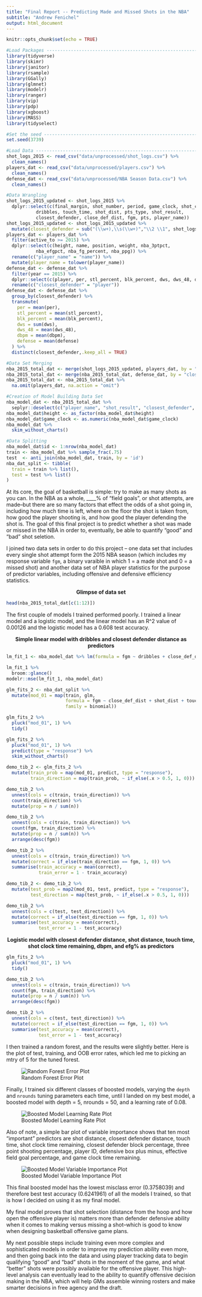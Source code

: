 ```yaml
---
title: "Final Report -- Predicting Made and Missed Shots in the NBA"
subtitle: "Andrew Fenichel"
output: html_document
---
```


```r
knitr::opts_chunk$set(echo = TRUE)
```

```r
#Load Packages ---------------------------------------------------------------------------------
library(tidyverse)
library(skimr)
library(janitor)
library(rsample)
library(GGally)
library(glmnet)
library(modelr)
library(ranger)
library(vip)
library(pdp)
library(xgboost)
library(MASS)
library(tidyselect)

#Set the seed ----------------------------------------------------------------------------------
set.seed(3739)

#Load Data -------------------------------------------------------------------------------------
shot_logs_2015 <- read_csv("data/unprocessed/shot_logs.csv") %>%
  clean_names()
players_dat <- read_csv("data/unprocessed/players.csv") %>%
  clean_names()
defense_dat <- read_csv("data/unprocessed/NBA Season Data.csv") %>%
  clean_names()

#Data Wrangling
shot_logs_2015_updated <- shot_logs_2015 %>%
  dplyr::select(c(final_margin, shot_number, period, game_clock, shot_clock, 
           dribbles, touch_time, shot_dist, pts_type, shot_result, 
           closest_defender, close_def_dist, fgm, pts, player_name))
shot_logs_2015_updated <- shot_logs_2015_updated %>%
  mutate(closest_defender = sub("(\\w+),\\s(\\w+)","\\2 \\1", shot_logs_2015_updated$closest_defender))
players_dat <- players_dat %>%
  filter(active_to >= 2015) %>%
  dplyr::select(c(height, name, position, weight, nba_3ptpct, 
           nba_efgpct, nba_fg_percent, nba_ppg)) %>%
  rename(c("player_name" = "name")) %>%
  mutate(player_name = tolower(player_name))
defense_dat <- defense_dat %>%
  filter(year == 2015) %>%
  dplyr::select(c(player, per, stl_percent, blk_percent, dws, dws_48, dbpm, defense)) %>%
  rename(c("closest_defender" = "player"))
defense_dat <- defense_dat %>%
  group_by(closest_defender) %>% 
  transmute(
    per = mean(per),
    stl_percent = mean(stl_percent),
    blk_percent = mean(blk_percent),
    dws = sum(dws),
    dws_48 = mean(dws_48),
    dbpm = mean(dbpm),
    defense = mean(defense)
  ) %>%
  distinct(closest_defender,.keep_all = TRUE)

#Data Set Merging
nba_2015_total_dat <- merge(shot_logs_2015_updated, players_dat, by = "player_name")
nba_2015_total_dat <- merge(nba_2015_total_dat, defense_dat, by = "closest_defender")
nba_2015_total_dat <- nba_2015_total_dat %>%
  na.omit(players_dat, na.action = "omit")

#Creation of Model Building Data Set
nba_model_dat <- nba_2015_total_dat %>%
  seplyr::deselect(c("player_name", "shot_result", "closest_defender", "pts", "position", "final_margin", "id"))
nba_model_dat$height <- as_factor(nba_model_dat$height)
nba_model_dat$game_clock <- as.numeric(nba_model_dat$game_clock)
nba_model_dat %>%
  skim_without_charts()

#Data Splitting
nba_model_dat$id <- 1:nrow(nba_model_dat)
train <- nba_model_dat %>% sample_frac(.75)
test  <- anti_join(nba_model_dat, train, by = 'id')
nba_dat_split <- tibble(
  train = train %>% list(),
  test = test %>% list()
)
```

At its core, the goal of basketball is simple: try to make as many shots as you can. In the NBA as a whole, ____% of "field goals", or shot attempts, are made--but there are so many factors that effect the odds of a shot going in, including how much time is left, where on the floor the shot is taken from, how good the player shooting is, and how good the player defending the shot is. The goal of this final project is to predict whether a shot was made or missed in the NBA in order to, eventually, be able to quantify "good" and "bad" shot seletion.

I joined two data sets in order to do this project -- one data set that includes every single shot attempt form the 2015 NBA season (which includes my response variable `fgm`, a binary varaible in which 1 = a made shot and 0 = a missed shot) and another data set of NBA player statistics for the purpose of predictor variables, including offensive and defensive efficiency statistics.

<center>**Glimpse of data set**</center>
```r
head(nba_2015_total_dat[c(1:12)])
```

The first couple of models I trained performed poorly. I trained a linear model and a logistic model, and the linear model has an R^2 value of 0.00126 and the logistic model has a 0.608 test accuracy.

<center>**Simple linear model with dribbles and closest defender distance as predictors**</center>
```r
lm_fit_1 <- nba_model_dat %>% lm(formula = fgm ~ dribbles + close_def_dist)
```

```r
lm_fit_1 %>%
  broom::glance()
modelr::mse(lm_fit_1, nba_model_dat)
```

```r
glm_fits_2 <- nba_dat_split %>% 
  mutate(mod_01 = map(train, glm, 
                      formula = fgm ~ close_def_dist + shot_dist + touch_time + shot_clock + dbpm + nba_efgpct,
                      family = binomial))

glm_fits_2 %>% 
  pluck("mod_01", 1) %>% 
  tidy()

glm_fits_2 %>% 
  pluck("mod_01", 1) %>% 
  predict(type = "response") %>% 
  skim_without_charts()

demo_tib_2 <- glm_fits_2 %>%
  mutate(train_prob = map(mod_01, predict, type = "response"),
         train_direction = map(train_prob, ~ if_else(.x > 0.5, 1, 0)))

demo_tib_2 %>% 
  unnest(cols = c(train, train_direction)) %>% 
  count(train_direction) %>% 
  mutate(prop = n / sum(n))

demo_tib_2 %>% 
  unnest(cols = c(train, train_direction)) %>% 
  count(fgm, train_direction) %>% 
  mutate(prop = n / sum(n)) %>% 
  arrange(desc(fgm))

demo_tib_2 %>% 
  unnest(cols = c(train, train_direction)) %>% 
  mutate(correct = if_else(train_direction == fgm, 1, 0)) %>% 
  summarise(train_accuracy = mean(correct),
            train_error = 1 - train_accuracy)

demo_tib_2 <- demo_tib_2 %>%
  mutate(test_prob = map2(mod_01, test, predict, type = "response"),
         test_direction = map(test_prob, ~ if_else(.x > 0.5, 1, 0)))

demo_tib_2 %>% 
  unnest(cols = c(test, test_direction)) %>% 
  mutate(correct = if_else(test_direction == fgm, 1, 0)) %>% 
  summarise(test_accuracy = mean(correct),
            test_error = 1 - test_accuracy)
```

<center>**Logistic model with closest defender distance, shot distance, touch time, shot clock time remaining, dbpm, and efg% as predictors**</center>
```r
glm_fits_2 %>% 
  pluck("mod_01", 1) %>% 
  tidy()

demo_tib_2 %>% 
  unnest(cols = c(train, train_direction)) %>% 
  count(fgm, train_direction) %>% 
  mutate(prop = n / sum(n)) %>% 
  arrange(desc(fgm))

demo_tib_2 %>% 
  unnest(cols = c(test, test_direction)) %>% 
  mutate(correct = if_else(test_direction == fgm, 1, 0)) %>% 
  summarise(test_accuracy = mean(correct),
            test_error = 1 - test_accuracy)
```

I then trained a random forest, and the results were slightly better. Here is the plot of test, training, and OOB error rates, which led me to picking an mtry of 5 for the tuned forest.

![Random Forest Error Plot](rf_errorplot.png)

Finally, I trained six different classes of boosted models, varying the `depth` and `nrounds` tuning parameters each time, until I landed on my best model, a boosted model with depth = 5, nrounds = 50, and a learning rate of 0.08.

![Boosted Model Learning Rate Plot](boostedlrplot.png)

Also of note, a simple bar plot of variable importance shows that ten most "important" predictors are shot distance, closest defender distance, touch time, shot clock time remaining, closest defender block percentage, three point shooting percentage, player ID, defensive box plus minus, effective field goal percentage, and game clock time remaining.

![Boosted Model Variable Importance Plot](boostedvip.png)

This final boosted model has the lowest misclass error (0.3758039) and therefore best test accuracy (0.6241961) of all the models I trained, so that is how I decided on using it as my final model.

My final model proves that shot selection (distance from the hoop and how open the offensive player is) matters more than defender defensive ability when it comes to making versus missing a shot--which is good to know when designing basketball offensive game plans.

My next possible steps include training even more complex and sophisticated models in order to improve my prediction ability even more, and then going back into the data and using player tracking data to begin qualifying "good" and "bad" shots in the moment of the game, and what "better" shots were possibly available for the offensive player. This high-level analysis can eventually lead to the ability to quantify offensive decision making in the NBA, which will help GMs assemble winning rosters and make smarter decisions in free agency and the draft.